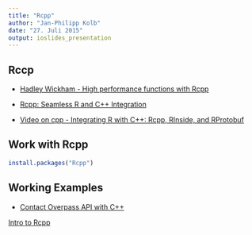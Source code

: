 ```yaml
---
title: "Rcpp"
author: "Jan-Philipp Kolb"
date: "27. Juli 2015"
output: ioslides_presentation
---
```


## Rccp

- [Hadley Wickham - High performance functions with Rcpp](http://adv-r.had.co.nz/Rcpp.html)

- [Rcpp: Seamless R and C++ Integration](http://www.quantide.com/R/ramarro-chapter-10/)

- [Video on cpp - Integrating R with C++: Rcpp, RInside, and RProtobuf ](https://www.youtube.com/watch?v=UZkaZhsOfT4#t=232)

## Work with Rcpp

```r
install.packages("Rcpp")
```


## Working Examples

- [Contact Overpass API with C++](https://help.openstreetmap.org/questions/18684/i-want-to-use-mainoverpass-api-for-retrieving-data-in-c-program)

[Intro to Rcpp](http://www.r-bloggers.com/rcpphoney-introduction/)
